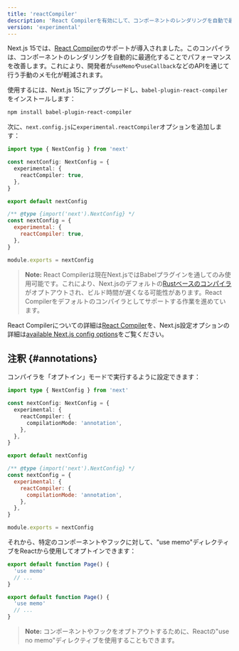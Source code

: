 ```yaml
---
title: 'reactCompiler'
description: 'React Compilerを有効にして、コンポーネントのレンダリングを自動で最適化します'
version: 'experimental'
---
```


Next.js 15では、[React Compiler](https://react.dev/learn/react-compiler)のサポートが導入されました。このコンパイラは、コンポーネントのレンダリングを自動的に最適化することでパフォーマンスを改善します。これにより、開発者が`useMemo`や`useCallback`などのAPIを通じて行う手動のメモ化が軽減されます。

使用するには、Next.js 15にアップグレードし、`babel-plugin-react-compiler`をインストールします：

```bash title="Terminal"
npm install babel-plugin-react-compiler
```

次に、`next.config.js`に`experimental.reactCompiler`オプションを追加します：

<Tabs>
<TabItem value="ts" label="TypeScript">

```ts title="next.config.ts" switcher
import type { NextConfig } from 'next'

const nextConfig: NextConfig = {
  experimental: {
    reactCompiler: true,
  },
}

export default nextConfig
```

</TabItem>
<TabItem value="js" label="JavaScript">

```js title="next.config.js" switcher
/** @type {import('next').NextConfig} */
const nextConfig = {
  experimental: {
    reactCompiler: true,
  },
}

module.exports = nextConfig
```

</TabItem>
</Tabs>

> **Note:** React Compilerは現在Next.jsではBabelプラグインを通してのみ使用可能です。これにより、Next.jsのデフォルトの[Rustベースのコンパイラ](/docs/architecture/nextjs-compiler)がオプトアウトされ、ビルド時間が遅くなる可能性があります。React Compilerをデフォルトのコンパイラとしてサポートする作業を進めています。

React Compilerについての詳細は[React Compiler](https://react.dev/learn/react-compiler)を、Next.js設定オプションの詳細は[available Next.js config options](https://react.dev/learn/react-compiler#usage-with-nextjs)をご覧ください。

## 注釈 {#annotations}

コンパイラを「オプトイン」モードで実行するように設定できます：

<Tabs>
<TabItem value="ts" label="TypeScript">

```ts title="next.config.ts" switcher
import type { NextConfig } from 'next'

const nextConfig: NextConfig = {
  experimental: {
    reactCompiler: {
      compilationMode: 'annotation',
    },
  },
}

export default nextConfig
```

</TabItem>
<TabItem value="js" label="JavaScript">

```js title="next.config.js" switcher
/** @type {import('next').NextConfig} */
const nextConfig = {
  experimental: {
    reactCompiler: {
      compilationMode: 'annotation',
    },
  },
}

module.exports = nextConfig
```

</TabItem>
</Tabs>

それから、特定のコンポーネントやフックに対して、"use memo"ディレクティブをReactから使用してオプトインできます：

<Tabs>
<TabItem value="ts" label="TypeScript">

```ts title="app/page.tsx" switcher
export default function Page() {
  'use memo'
  // ...
}
```

</TabItem>
<TabItem value="js" label="JavaScript">

```js title="app/page.js" switcher
export default function Page() {
  'use memo'
  // ...
}
```

</TabItem>
</Tabs>

> **Note:** コンポーネントやフックをオプトアウトするために、Reactの"use no memo"ディレクティブを使用することもできます。
